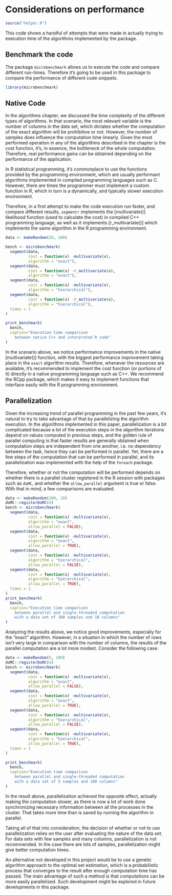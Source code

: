 # Considerations on performance

```r
source("helper.R")
```

This code shows a handful of attempts that were made in actually trying to execution
time of the algorithms implemented by the package.

## Benchmark the code

The package `microbenchmark` allows us to execute the code and compare different run-times.
Therefore it's going to be used in this package to compare the performance of different
code snippets.

```r
library(microbenchmark)
```

## Native Code

In the algorithms chapter, we discussed the time complexity of the different types of
algorithms. In that scenario, the most relevant variable is the number of columns
in the data set, which dictates whether the computation of the exact algorithm will
be prohibitive or not. However, the number of samples does influence the computation
time linearly. Given the most performed operation in any of the algorithms described
in the chapter is the cost function, it's, in essence, the bottleneck of the
whole computation. Therefore, real performance gains can be obtained depending on
the performance of the application.

In R statistical programming, it's commonplace to use the functions provided by the
programming environment, which are usually performant algorithms implemented in compiled
programming languages such as C. However, there are times the programmer must implement
a custom function in R, which in turn is a dynamically, and typically slower execution
environment.

Therefore, in a first attempt to make the code execution run faster, and
compare different results, `segmentr` implements the [multivariate()]
likelihood function (used to calculate the cost) in compiled C++ programming
language, as well as it implements [r_multivariate()] which implements the same
algorithm in the R programming environment.

```r
data <- makeRandom(20, 100)

bench <- microbenchmark(
  segment(data,
          cost = function(x) -multivariate(x),
          algorithm = "exact"),
  segment(data,
          cost = function(x) -r_multivariate(x),
          algorithm = "exact"),
  segment(data,
          cost = function(x) -multivariate(x),
          algorithm = "hierarchical"),
  segment(data,
          cost = function(x) -r_multivariate(x),
          algorithm = "hierarchical"),
  times = 1
)

print_benchmark(
  bench,
  caption="Execution time comparison
    between native C++ and interpreted R code"
)
```

In the scenario above, we notice performance improvements in the native [multivariate()]
function, with the biggest performance improvement taking place in the `exact` algorithm
results. Therefore, whenever the resources are available, it's recommended to implement
the cost function (or portions of it) directly in a native programming language such as C++. We recommend
the RCpp package, which makes it easy to implement functions that interface easily with
the R programming environment.

## Parallelization

Given the increasing trend of parallel programming in the past few years, it's natural
to try to take advantage of that by parallelizing the algorithm execution. In the
algorithms implemented in this paper, parallelization is a bit complicated because
a lot of the execution steps in the algorithm iterations depend on values computed
in previous steps, and the golden rule of parallel computing is that faster results
are generally obtained when computation steps are independent from one another, i.e.
no dependency between the task, hence they can be performed in parallel. Yet, there are
a few steps of the computation that can be performed in parallel, and its parallelization
was implemented with the help of the `foreach` package.

Therefore, whether or not the computation will be performed depends on whether there is
a parallel cluster registered in the R session with packages such as `doMC`, and whether
the `allow_parallel` argument is true or false. With that in mind, a few comparisons are evaluated.

```r
data <- makeRandom(100, 10)
doMC::registerDoMC(4)
bench <- microbenchmark(
  segment(data,
          cost = function(x) -multivariate(x),
          algorithm = "exact",
          allow_parallel = FALSE),
  segment(data,
          cost = function(x) -multivariate(x),
          algorithm = "exact",
          allow_parallel = TRUE),
  segment(data,
          cost = function(x) -multivariate(x),
          algorithm = "hierarchical",
          allow_parallel = FALSE),
  segment(data,
          cost = function(x) -multivariate(x),
          algorithm = "hierarchical",
          allow_parallel = TRUE),
  times = 1
)
print_benchmark(
  bench,
  caption="Execution time comparison
    between parallel and single-threaded computation
    with a data set of 100 samples and 10 columns"
)
```

Analyzing the results above, we notice good improvements, especially for the "exact" algorithm.
However, in a situation in which the number of rows isn't very large in comparison with the
number of columns, the results of the parallel computation are a lot more modest.
Consider the following case.

```r
data <- makeRandom(5, 100)
doMC::registerDoMC(4)
bench <- microbenchmark(
  segment(data,
          cost = function(x) -multivariate(x),
          algorithm = "exact",
          allow_parallel = FALSE),
  segment(data,
          cost = function(x) -multivariate(x),
          algorithm = "exact",
          allow_parallel = TRUE),
  segment(data,
          cost = function(x) -multivariate(x),
          algorithm = "hierarchical",
          allow_parallel = FALSE),
  segment(data,
          cost = function(x) -multivariate(x),
          algorithm = "hierarchical",
          allow_parallel = TRUE),
  times = 1
)

print_benchmark(
  bench,
  caption="Execution time comparison
    between parallel and single-threaded computation
    with a data set of 5 samples and 100 columns"
)
```

In the result above, parallelization achieved the opposite effect, actually making the
computation slower, as there is now a lot of work done synchronizing necessary information
between all the processes in the cluster. That takes more time than is saved by running
the algorithm in parallel.

Taking all of that into consideration, the decision of whether or not to use parallelization
relies on the user after evaluating the nature of the data set. For data sets with few samples
and many columns, parallelization is not recommended. In the case there are lots of samples,
parallelization might give better computation times.

An alternative not developed in this project would be to use a genetic algorithm approach to
the optimal set estimation, which is a probabilistic process that converges to the result
after enough computation time has passed. The main advantage of such a method is that computations
can be more easily parallelized. Such development might be explored in future developments in
this package.
